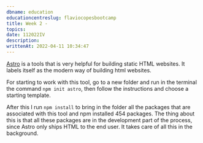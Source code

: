 ```yaml
---
dbname: education
educationcentreslug: flaviocopesbootcamp
title: Week 2 -
topics:
date: 112022IV
description:
writtenAt: 2022-04-11 10:34:47
---
```


[Astro](https://astro.build/) is a tools that is very helpful for building static HTML websites. It labels itself as the modern way of building html websites.

For starting to work with this tool, go to a new folder and run in the terminal the command `npm init astro`, then follow the instructions and choose a starting template.

After this I run `npm install` to bring in the folder all the packages that are associated with this tool and npm installed 454 packages. The thing about this is that all these packages are in the development part of the process, since Astro only ships HTML to the end user. It takes care of all this in the background.
